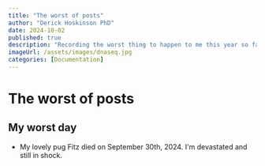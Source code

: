 ```yaml
---
title: "The worst of posts"
author: "Derick Hoskinson PhD"
date: 2024-10-02
published: true
description: "Recording the worst thing to happen to me this year so far"
imageUrl: /assets/images/dnaseq.jpg
categories: [Documentation]
---
```


# The worst of posts

## My worst day

- My lovely pug Fitz died on September 30th, 2024.
I'm devastated and still in shock.



